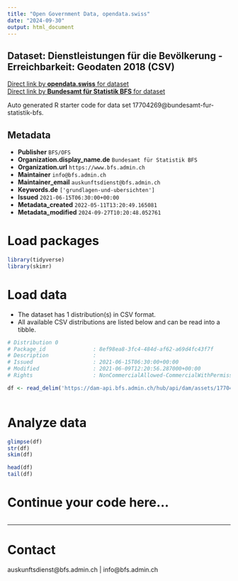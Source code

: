 ```yaml
---
title: "Open Government Data, opendata.swiss"
date: "2024-09-30"
output: html_document
---
```


## Dataset: Dienstleistungen für die Bevölkerung - Erreichbarkeit: Geodaten 2018 (CSV)



[Direct link by **opendata.swiss** for dataset](https://opendata.swiss/de/dataset/dienstleistungen-fur-die-bevolkerung-erreichbarkeit-geodaten-2018-csv)<br>
[Direct link by **Bundesamt für Statistik BFS** for dataset](https://www.bfs.admin.ch/asset/de/ag-b-00.03-2018spop-csv)

Auto generated R starter code for data set 17704269@bundesamt-fur-statistik-bfs.

## Metadata

- **Publisher** `BFS/OFS`
- **Organization.display_name.de** `Bundesamt für Statistik BFS`
- **Organization.url** `https://www.bfs.admin.ch`
- **Maintainer** `info@bfs.admin.ch`
- **Maintainer_email** `auskunftsdienst@bfs.admin.ch`
- **Keywords.de** `['grundlagen-und-ubersichten']`
- **Issued** `2021-06-15T06:30:00+00:00`
- **Metadata_created** `2022-05-11T13:20:49.165081`
- **Metadata_modified** `2024-09-27T10:20:48.052761`


# Load packages

```r

library(tidyverse)
library(skimr)

```

# Load data

-   The dataset has 1 distribution(s) in CSV format.
-   All available CSV distributions are listed below and can be read into a tibble.

```r

# Distribution 0
# Package_id               : 8ef98ea8-3fc4-484d-af62-a69d4fc43f7f
# Description              : 
# Issued                   : 2021-06-15T06:30:00+00:00
# Modified                 : 2021-06-09T12:20:56.287000+00:00
# Rights                   : NonCommercialAllowed-CommercialWithPermission-ReferenceRequired

df <- read_delim('https://dam-api.bfs.admin.ch/hub/api/dam/assets/17704273/master')



```

# Analyze data

```r

glimpse(df)
str(df)
skim(df)

head(df)
tail(df)

```

# Continue your code here...

```r

```

------------------------------------------------------------------------

# Contact

auskunftsdienst@bfs.admin.ch | info@bfs.admin.ch
